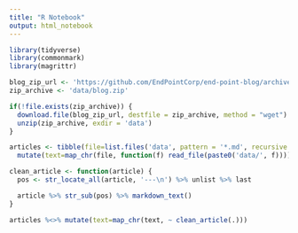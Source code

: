 ```yaml
---
title: "R Notebook"
output: html_notebook
---
```


```r
library(tidyverse)
library(commonmark)
library(magrittr)
```


```r
blog_zip_url <- 'https://github.com/EndPointCorp/end-point-blog/archive/master.zip'
zip_archive <- 'data/blog.zip'

if(!file.exists(zip_archive)) {
  download.file(blog_zip_url, destfile = zip_archive, method = "wget")
  unzip(zip_archive, exdir = 'data')
}
```



```r
articles <- tibble(file=list.files('data', pattern = '*.md', recursive = TRUE)) %>%
  mutate(text=map_chr(file, function(f) read_file(paste0('data/', f))))
```


```r
clean_article <- function(article) {
  pos <- str_locate_all(article, '---\n') %>% unlist %>% last

  article %>% str_sub(pos) %>% markdown_text()
}
```

```r
articles %<>% mutate(text=map_chr(text, ~ clean_article(.)))
```

